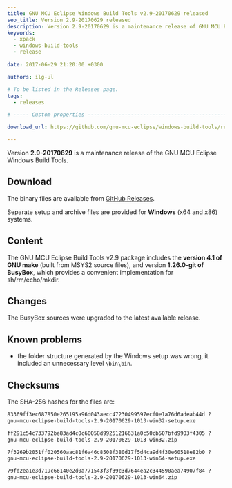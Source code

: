 ```yaml
---
title: GNU MCU Eclipse Windows Build Tools v2.9-20170629 released
seo_title: Version 2.9-20170629 released
description: Version 2.9-20170629 is a maintenance release of GNU MCU Eclipse Windows Build Tools.
keywords:
  - xpack
  - windows-build-tools
  - release

date: 2017-06-29 21:20:00 +0300

authors: ilg-ul

# To be listed in the Releases page.
tags:
  - releases

# ----- Custom properties -----------------------------------------------------

download_url: https://github.com/gnu-mcu-eclipse/windows-build-tools/releases/tag/v2.9-20170629-1013/

---
```



Version **2.9-20170629** is a maintenance release of the GNU MCU Eclipse Windows Build Tools.

<!-- truncate -->

<PageMetadata title={frontMatter.seo_title} />

## Download

The binary files are available from <a href={frontMatter.download_url}>GitHub Releases</a>.

Separate setup and archive files are provided for **Windows** (x64 and x86) systems.

## Content

The GNU MCU Eclipse Build Tools v2.9 package includes the **version 4.1 of GNU make** (built from MSYS2 source files), and version **1.26.0-git of BusyBox**, which provides a convenient implementation for sh/rm/echo/mkdir.

## Changes

The BusyBox sources were upgraded to the latest available release.

## Known problems

* the folder structure generated by the Windows setup was wrong, it included an unnecessary level `\bin\bin`.

## Checksums

The SHA-256 hashes for the files are:

```txt
83369ff3ec687850e265195a96d043aecc47230499597ecf0e1a76d6adeab44d ?
gnu-mcu-eclipse-build-tools-2.9-20170629-1013-win32-setup.exe

ff291c54c733792be83ad4c0c60058d99251216631a0c50cb507bfd9903f4305 ?
gnu-mcu-eclipse-build-tools-2.9-20170629-1013-win32.zip

7f3269b2051ff020560aac81f6a46c8508f380d17f5d4ca9d4f30e60518e82b0 ?
gnu-mcu-eclipse-build-tools-2.9-20170629-1013-win64-setup.exe

79fd2ea1e3d719c66140e2d0a771543f3f39c3d7644ea2c344590aea74907f84 ?
gnu-mcu-eclipse-build-tools-2.9-20170629-1013-win64.zip
```
